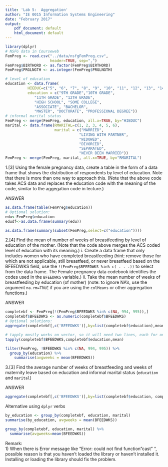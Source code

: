 ```yaml
---
title: 'Lab 5:  Aggregation'
author: "IE 0015 Information Systems Engineering"
date: "February 2017"
output: 
    pdf_document: default
    html_document: default
---
```


```r
library(dplyr)
# NSFG data in Courseweb
FemPreg <- read.csv("../data/nsfgFemPreg.csv",
                    header=TRUE, sep=",")
FemPreg$BIRTHORD <- as.factor(FemPreg$BIRTHORD)
FemPreg$PRGLNGTH <- as.integer(FemPreg$PRGLNGTH)
```

```r
# level of education
education <- data.frame(
          HIEDUC=c("5", "6", "7", "8", "9", "10", "11", "12", "13", "14", "15"),
          education = c("9TH GRADE","10TH GRADE",
             "11TH GRADE", "12TH GRADE",
             "HIGH SCHOOL", "SOME COLLEGE",
             "ASSOCIATE", "BACHELOR",
             "MASTER", "DOCTORATE", "PROFESSIONAL DEGREE"))
# informal marital status
FemPreg <- merge(FemPreg, education, all.x=TRUE, by="HIEDUC")
marital <- data.frame(RMARITAL=c(1, 2, 3, 4, 5, 6),
                      marital = c("MARRIED",
                                 "LIVING WITH PARTNER",
                                 "WIDOWED",
                                 "DIVORCED",
                                 "SEPARATED",
                                 "NEVER BEEN MARRIED"))
FemPreg <- merge(FemPreg, marital, all.x=TRUE, by="RMARITAL")
```

1.[3]  Using the female pregnancy data, create a table in the form of a data frame that shows the distribution of respondents by level of education. Note that there is more than one way to approach this. (Note that the above code takes ACS data and replaces the education code with the meaning of the code, similar to the aggegation code in lecture.)


ANSWER
```r
as.data.frame(table(FemPreg$education))
# Optional solution:
edu<-FemPreg$education
edudf<-as.data.frame(summary(edu))

as.data.frame(summary(subset(FemPreg,select=c("education"))))
```

2.[4]  Find the mean of number of weeks of breastfeeding  by level of education of the mother. (Note that the code above merges the ACS coded level of education with its meaning.) 
  i.  Create a data frame that only includes women who have completed breastfeeding (hint: remove those for which are not applicable, still breastfeed, or never breastfeed based on the BFEEDWKS field, use the `!(FemPreg$BFEEDWKS %in% c( . . .))` to select from the data frame. The Female pregnancy data codebook identifies the codes used in the `BFEEDWKS` variable.)
  ii.  Take the mean number of weeks of breastfeeding by education (of mother) (note: to ignore NA's, use the argument `na.rm=TRUE` if you are using the `colMeans` or other aggregation functions.)

ANSWER

```r
completebf <- FemPreg[!(FemPreg$BFEEDWKS %in% c(NA, 994, 995)),]
completebf$BFEEDWKS <- as.numeric(completebf$BFEEDWKS)
# Optional solutions:
aggregate(completebf[,c('BFEEDWKS')],by=list(completebf$education),mean,na.rm=TRUE)
```
```r
# tapply mostly works on vector, so it will need two lines, each for one vector. 
tapply(completebf$BFEEDWKS,completebf$education,mean)
```
```r
filter(FemPreg, !BFEEDWKS %in% c(NA, 994, 995)) %>%
  group_by(education) %>%
    summarise(avgweeks = mean(BFEEDWKS))
```


3.[3]  Find the average number of weeks of breastfeeding and weeks of maternity leave based on education and informal marital status (`education` and `marital`)

ANSWER
```r
aggregate(completebf[,c('BFEEDWKS')],by=list(completebf$education, completebf$marital),mean,na.rm=TRUE)
```

Alternative using `dplyr` verbs
```r
by_education <- group_by(completebf, education, marital)
summarise(by_education, avgweeks = mean(BFEEDWKS))
```
```r
group_by(completebf, education, marital) %>%
  summarise(avgweeks=mean(BFEEDWKS))
```
Remark:   
1) When there is Error message like "Error: could not find function "cast" ", possible reason is that you haven't 
loaded the library or haven't installed it. Installing or loading the library should fix the problem.       




